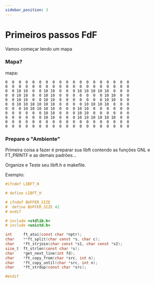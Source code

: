 ```yaml
---
sidebar_position: 3
---
```


# Primeiros passos FdF

Vamos começar lendo um mapa

### Mapa?
mapa:
```mdxjs
0  0  0  0  0  0  0  0  0  0  0  0  0  0  0  0  0  0  0
0  0  0  0  0  0  0  0  0  0  0  0  0  0  0  0  0  0  0
0  0 10 10  0  0 10 10  0  0  0 10 10 10 10 10  0  0  0
0  0 10 10  0  0 10 10  0  0  0  0  0  0  0 10 10  0  0
0  0 10 10  0  0 10 10  0  0  0  0  0  0  0 10 10  0  0
0  0 10 10 10 10 10 10  0  0  0  0 10 10 10 10  0  0  0
0  0  0 10 10 10 10 10  0  0  0 10 10  0  0  0  0  0  0
0  0  0  0  0  0 10 10  0  0  0 10 10  0  0  0  0  0  0
0  0  0  0  0  0 10 10  0  0  0 10 10 10 10 10 10  0  0
0  0  0  0  0  0  0  0  0  0  0  0  0  0  0  0  0  0  0
0  0  0  0  0  0  0  0  0  0  0  0  0  0  0  0  0  0  0

```

### Prepare o "Ambiente"
Primeira coisa a fazer é preparar sua libft contendo as funções GNL e FT_PRINTF e as demais padrões...

Organize e Teste seu libft.h e makefile.

Exemplo:
```C libft.h
#ifndef LIBFT_H

# define LIBFT_H

# ifndef BUFFER_SIZE
#  define BUFFER_SIZE 42
# endif

# include <stdlib.h>
# include <unistd.h>

int		ft_atoi(const char *nptr);
char	**ft_split(char const *s, char c);
char	*ft_strjoin(char const *s1, char const *s2);
size_t	ft_strlen(const char *s);
char	*get_next_line(int fd);
char	*ft_copy_from(char *src, int n);
char	*ft_copy_until(char *src, int n);
char	*ft_strdup(const char *src);

#endif
```